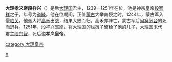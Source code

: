 {{unreferenced|time=2012-2-17}}
{{Emperorcn box
|图像=
|名称=大理孝义帝
|姓名=段祥兴
|庙号=
|谥号=孝义皇帝
|陵墓=
|政权=[[大理国|大理国]]
|在世=
|在位=1239年－1251年
|年号=[[道隆|道隆]]：1239年—1251年
}}
'''大理孝义帝段祥兴'''（{{bd|？||1251年||catIdx=D}}）是后[[大理国|大理国]]君主，1239—1251年在位，他是神宗皇帝[[段智祥|段智祥]]之子，年号为[[道隆|道隆]]。他在位期间，正值[[蒙古|蒙古]]大举南侵之时，1244年，蒙古军入侵[[临关|临关]]，他派大将[[高泰和|高禾]]出战，结果大败而归，高禾亦阵亡，蒙古军后因[[窝阔台|窝阔台]]的死而退兵。1251年，段祥兴驾崩，将大理国的烂摊子留给了他的儿子，大理国末代君主[[段兴智|段兴智]]，死后谥'''孝义皇帝'''。

{{中国皇帝|[[後大理國|大理國]]神宗皇帝[[段智祥|段智祥]]|[[後大理國|大理國]]天定賢王[[段興智|段興智]]|[[後大理國|大理國]]孝义皇帝|1239-1251年}}
{{大理君主}}
[[category:大理皇帝|category:大理皇帝]]
[[Category:段姓|X]]